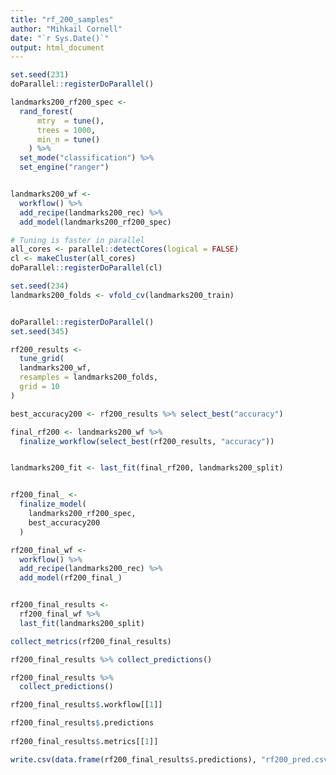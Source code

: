 ---
title: "rf_200_samples"
author: "Mihkail Cornell"
date: "`r Sys.Date()`"
output: html_document
---


```{r}
set.seed(231)
doParallel::registerDoParallel()

landmarks200_rf200_spec <- 
  rand_forest(
      mtry  = tune(),
      trees = 1000,
      min_n = tune()
    ) %>% 
  set_mode("classification") %>%
  set_engine("ranger")



```



```{r}
landmarks200_wf <-
  workflow() %>%
  add_recipe(landmarks200_rec) %>%
  add_model(landmarks200_rf200_spec)

# Tuning is faster in parallel
all_cores <- parallel::detectCores(logical = FALSE)
cl <- makeCluster(all_cores)
doParallel::registerDoParallel(cl)
```



```{r}
set.seed(234)
landmarks200_folds <- vfold_cv(landmarks200_train)


doParallel::registerDoParallel()
set.seed(345)

rf200_results <- 
  tune_grid(
  landmarks200_wf,
  resamples = landmarks200_folds,
  grid = 10
)

best_accuracy200 <- rf200_results %>% select_best("accuracy")
```

```{r}
final_rf200 <- landmarks200_wf %>% 
  finalize_workflow(select_best(rf200_results, "accuracy"))


landmarks200_fit <- last_fit(final_rf200, landmarks200_split)


rf200_final_ <- 
  finalize_model(
    landmarks200_rf200_spec,
    best_accuracy200
  )
```

```{r}
rf200_final_wf <- 
  workflow() %>%
  add_recipe(landmarks200_rec) %>%
  add_model(rf200_final_)


rf200_final_results <-
  rf200_final_wf %>%
  last_fit(landmarks200_split)

collect_metrics(rf200_final_results)

rf200_final_results %>% collect_predictions()
```

```{r}
rf200_final_results %>%
  collect_predictions() 
```

```{r}
rf200_final_results$.workflow[[1]] 

rf200_final_results$.predictions
  
rf200_final_results$.metrics[[1]]
```
```{r}
write.csv(data.frame(rf200_final_results$.predictions), "rf200_pred.csv", row.names = FALSE)
```

